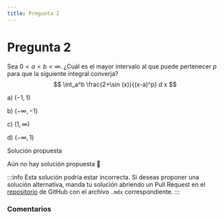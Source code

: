 ```yaml
---
title: Pregunta 2
---
```



# Pregunta 2

Sea $0<a<b<\infty$. ¿Cuál es el mayor intervalo al que puede pertenecer $p$ para que la siguiente integral converja?
$$
\int_a^b \frac{2+\sin (x)}{(x-a)^p} d x
$$

a) $(-1,1)$

b) $(-\infty,-1)$

c) $(1, \infty)$

d) $(-\infty, 1)$

<MDXDetails>
<summary>Solución propuesta</summary>

Aún no hay solución propuesta 🥲

:::info
Esta solución podría estar incorrecta. Si deseas proponer una solución alternativa, manda tu solución abriendo
un Pull Request en el [repositorio](https://github.com/crow-rojas/apuntes-fundamentals/pulls) de GitHub con el archivo
`.mdx` correspondiente.
:::

</MDXDetails>

### Comentarios

<Disqus
  url="https://crow-rojas.github.io/apuntes-fundamentals/docs/mathematics/calculus-1-2-3/exercises/2016-2/p02"
  identifier="docs/mathematics/calculus-1-2-3/exercises/2016-2/p02"
  title="2016-2 Cálculo I, II y III - Pregunta 02"
/>
